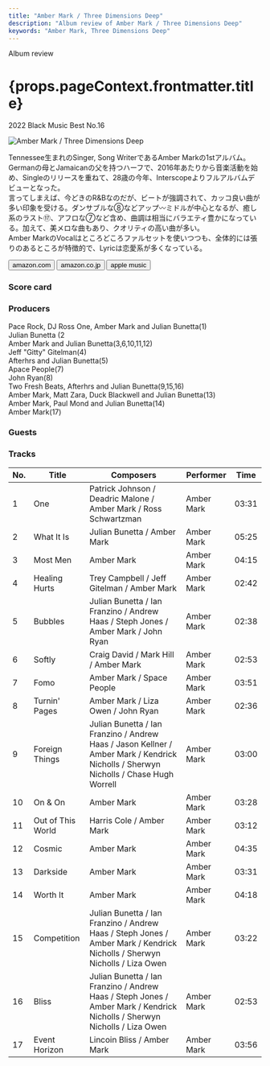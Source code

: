 ```yaml
---
title: "Amber Mark / Three Dimensions Deep"
description: "Album review of Amber Mark / Three Dimensions Deep"
keywords: "Amber Mark, Three Dimensions Deep"
---
```





<p className="largeP">Album review</p>
<h1 className="h1--no--margin">{props.pageContext.frontmatter.title}</h1>
<p className="largeP">
  <Link to="/best50/2022/">2022 Black Music Best No.16</Link>
</p>

<Row  className="image-card-group">
	<Column colMd={3} colLg={4} noGutterMdLeft="">
       <ImageCard>

![Amber Mark / Three Dimensions Deep](../../images/cd/ambermark1L.jpg)

</ImageCard>
	</Column>
	<Column colMd={4} colLg={8} noGutterMdLeft="">
		<p>
			Tennessee生まれのSinger, Song WriterであるAmber Markの1stアルバム。Germanの母とJamaicanの父を持つハーフで、2016年あたりから音楽活動を始め、Singleのリリースを重ねて、28歳の今年、Interscopeよりフルアルバムデビューとなった。
			<br/>言ってしまえば、今どきのR&Bなのだが、ビートが強調されて、カッコ良い曲が多い印象を受ける。ダンサブルな⑧などアップ〰ミドルが中心となるが、癒し系のラスト⑰、アフロな⑦など含め、曲調は相当にバラエティ豊かになっている。加えて、美メロな曲もあり、クオリティの高い曲が多い。
			<br/>Amber MarkのVocalはところどころファルセットを使いつつも、全体的には張りのあるところが特徴的で、Lyricは恋愛系が多くなっている。
		</p>
		<div>
		  <Button className="button-right-mergin"  href="https://amzn.to/3MRD2YQ" renderIcon={ArrowUpRight} size='sm' kind='primary'>
  	    amazon.com
  	  </Button>
  	  <Button className="button-right-mergin"  href="https://amzn.to/3eWklqE" renderIcon={ArrowUpRight} size='sm' kind='secondary'>
  	    amazon.co.jp
  	  </Button>
			<Button className="button-right-mergin"  href="https://apple.co/3VII7qF" renderIcon={ArrowUpRight} size='sm' kind='tertiary'>
  	   	apple music
  	  </Button>
			<AdvJS2/>
		</div>
	</Column>
</Row>
<Row >
	<Column colMd={4} colLg={4} noGutterMdLeft="">
		<div>
		  <h3>Score card</h3>
			<SliderJS1 value="5" />
		  <SliderJS2 value="2" />
			<SliderJS3 value="1" />
		  <SliderJS4 value="9" />
		</div>
	</Column>
	<Column colMd={8} colLg={8} noGutterMdLeft="">
		<div>
			<h3>Producers</h3>
			<p>
				Pace Rock, DJ Ross One, Amber Mark and Julian Bunetta(1)
				<br/>Julian Bunetta (2
				<br/>Amber Mark and Julian Bunetta(3,6,10,11,12)
				<br/>Jeff "Gitty" Gitelman(4)
				<br/>Afterhrs and Julian Bunetta(5)
				<br/>Apace People(7)
				<br/>John Ryan(8)
				<br/>Two Fresh Beats, Afterhrs and Julian Bunetta(9,15,16)
				<br/>Amber Mark, Matt Zara, Duck Blackwell and Julian Bunetta(13)
				<br/>Amber Mark, Paul Mond and Julian Bunetta(14)
				<br/>Amber Mark(17)
			</p>
			<h3>Guests</h3>
			<p>
			</p>
		</div>
	</Column>
</Row>

<h3>Tracks</h3>

| No. | Title             | Composers                                                                                                                            | Performer  | Time  |
| --- | ----------------- | ------------------------------------------------------------------------------------------------------------------------------------ | ---------- | ----- |
| 1   | One               | Patrick Johnson / Deadric Malone / Amber Mark / Ross Schwartzman                                                                     | Amber Mark | 03:31 |
| 2   | What It Is        | Julian Bunetta / Amber Mark                                                                                                          | Amber Mark | 05:25 |
| 3   | Most Men          | Amber Mark                                                                                                                           | Amber Mark | 04:15 |
| 4   | Healing Hurts     | Trey Campbell / Jeff Gitelman / Amber Mark                                                                                           | Amber Mark | 02:42 |
| 5   | Bubbles           | Julian Bunetta / Ian Franzino / Andrew Haas / Steph Jones / Amber Mark / John Ryan                                                   | Amber Mark | 02:38 |
| 6   | Softly            | Craig David / Mark Hill / Amber Mark                                                                                                 | Amber Mark | 02:53 |
| 7   | Fomo              | Amber Mark / Space People                                                                                                            | Amber Mark | 03:51 |
| 8   | Turnin' Pages     | Amber Mark / Liza Owen / John Ryan                                                                                                   | Amber Mark | 02:36 |
| 9   | Foreign Things    | Julian Bunetta / Ian Franzino / Andrew Haas / Jason Kellner / Amber Mark / Kendrick Nicholls / Sherwyn Nicholls / Chase Hugh Worrell | Amber Mark | 03:00 |
| 10  | On & On           | Amber Mark                                                                                                                           | Amber Mark | 03:28 |
| 11  | Out of This World | Harris Cole / Amber Mark                                                                                                             | Amber Mark | 03:12 |
| 12  | Cosmic            | Amber Mark                                                                                                                           | Amber Mark | 04:35 |
| 13  | Darkside          | Amber Mark                                                                                                                           | Amber Mark | 03:31 |
| 14  | Worth It          | Amber Mark                                                                                                                           | Amber Mark | 04:18 |
| 15  | Competition       | Julian Bunetta / Ian Franzino / Andrew Haas / Steph Jones / Amber Mark / Kendrick Nicholls / Sherwyn Nicholls / Liza Owen            | Amber Mark | 03:22 |
| 16  | Bliss             | Julian Bunetta / Ian Franzino / Andrew Haas / Steph Jones / Amber Mark / Kendrick Nicholls / Sherwyn Nicholls / Liza Owen            | Amber Mark | 02:53 |
| 17  | Event Horizon     | Lincoin Bliss / Amber Mark                                                                                                           | Amber Mark | 03:56 |

<AdvJS3 />
